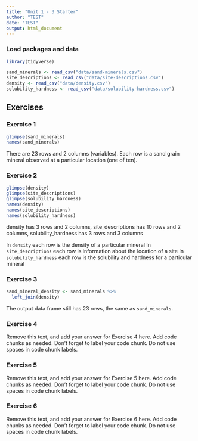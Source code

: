 ```yaml
---
title: "Unit 1 - 3 Starter"
author: "TEST"
date: "TEST"
output: html_document
---
```


### Load packages and data

```r
library(tidyverse) 
```

```r
sand_minerals <- read_csv("data/sand-minerals.csv")
site_descriptions <- read_csv("data/site-descriptions.csv")
density <- read_csv("data/density.csv")
solubility_hardness <- read_csv("data/solubility-hardness.csv")
```

## Exercises

### Exercise 1

```r
glimpse(sand_minerals)
names(sand_minerals)
```

There are 23 rows and 2 columns (variables).
Each row is a sand grain mineral observed at a particular location (one of ten).

### Exercise 2

```r
glimpse(density)
glimpse(site_descriptions)
glimpse(solubility_hardness)
names(density)
names(site_descriptions)
names(solubility_hardness)
```

density has 3 rows and 2 columns, site_descriptions has 10 rows and 2 columns, solubility_hardness has 3 rows and 3 columns

In `density` each row is the density of a particular mineral In `site_descriptions` each row is information about the location of a site In `solubility_hardness` each row is the solubility and hardness for a particular mineral

### Exercise 3

```r
sand_mineral_density <- sand_minerals %>% 
  left_join(density)
```

The output data frame still has 23 rows, the same as `sand_minerals`.

### Exercise 4

Remove this text, and add your answer for Exercise 4 here.
Add code chunks as needed.
Don't forget to label your code chunk.
Do not use spaces in code chunk labels.

### Exercise 5

Remove this text, and add your answer for Exercise 5 here.
Add code chunks as needed.
Don't forget to label your code chunk.
Do not use spaces in code chunk labels.

### Exercise 6

Remove this text, and add your answer for Exercise 6 here.
Add code chunks as needed.
Don't forget to label your code chunk.
Do not use spaces in code chunk labels.
